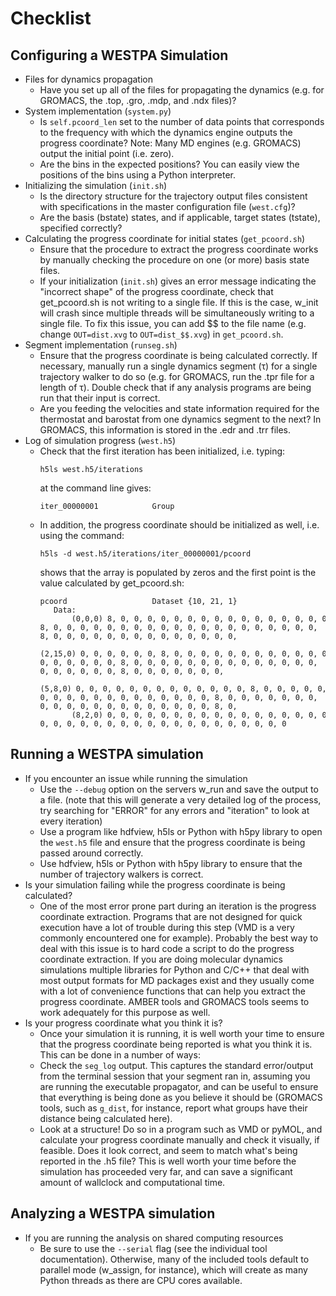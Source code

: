 = Checklist =

== Configuring a WESTPA Simulation ==

<ul>
<li>Files for dynamics propagation
<ul>
<li>Have you set up all of the files for propagating the dynamics (e.g. for GROMACS, the .top, .gro, .mdp, and .ndx files)?</li></ul>
</li>
<li>System implementation (<code>system.py</code>)
<ul>
<li>Is <code>self.pcoord_len</code> set to the number of data points that corresponds to the frequency with which the dynamics engine outputs the progress coordinate? Note: Many MD engines (e.g. GROMACS) output the initial point (i.e. zero).</li>
<li>Are the bins in the expected positions? You can easily view the positions of the bins using a Python interpreter.</li></ul>
</li>
<li>Initializing the simulation (<code>init.sh</code>)
<ul>
<li>Is the directory structure for the trajectory output files consistent with specifications in the master configuration file (<code>west.cfg</code>)?</li>
<li>Are the basis (bstate) states, and if applicable, target states (tstate), specified correctly?</li></ul>
</li>
<li>Calculating the progress coordinate for initial states (<code>get_pcoord.sh</code>)
<ul>
<li>Ensure that the procedure to extract the progress coordinate works by manually checking the procedure on one (or more) basis state files.</li>
<li>If your initialization (<code>init.sh</code>) gives an error message indicating the &quot;incorrect shape&quot; of the progress coordinate, check that get_pcoord.sh is not writing to a single file. If this is the case, w_init will crash since multiple threads will be simultaneously writing to a single file. To fix this issue, you can add $$ to the file name (e.g. change <code>OUT=dist.xvg</code> to <code>OUT=dist_$$.xvg</code>) in <code>get_pcoord.sh</code>.</li></ul>
</li>
<li>Segment implementation (<code>runseg.sh</code>)
<ul>
<li>Ensure that the progress coordinate is being calculated correctly. If necessary, manually run a single dynamics segment (τ) for a single trajectory walker to do so (e.g. for GROMACS, run the .tpr file for a length of τ). Double check that if any analysis programs are being run that their input is correct.</li>
<li>Are you feeding the velocities and state information required for the thermostat and barostat from one dynamics segment to the next? In GROMACS, this information is stored in the .edr and .trr files.</li></ul>
</li>
<li>Log of simulation progress (<code>west.h5</code>)
<ul>
<li><p>Check that the first iteration has been initialized, i.e. typing:</p>
<pre>h5ls west.h5/iterations</pre>
<p>at the command line gives:</p>
<pre>iter_00000001            Group</pre></li>
<li><p>In addition, the progress coordinate should be initialized as well, i.e. using the command:</p>
<pre>h5ls -d west.h5/iterations/iter_00000001/pcoord</pre>
<p>shows that the array is populated by zeros and the first point is the value calculated by get_pcoord.sh:</p>
<pre>pcoord                   Dataset {10, 21, 1}
   Data:
       (0,0,0) 8, 0, 0, 0, 0, 0, 0, 0, 0, 0, 0, 0, 0, 0, 0, 0, 0, 0, 0, 0, 0, 8, 0, 0, 0, 0, 0, 0, 0, 0, 0, 0, 0, 0, 0, 0, 0, 0, 0, 0, 0, 0, 8, 0, 0, 0, 0, 0, 0, 0, 0, 0, 0, 0, 0, 0, 0,
       (2,15,0) 0, 0, 0, 0, 0, 0, 8, 0, 0, 0, 0, 0, 0, 0, 0, 0, 0, 0, 0, 0, 0, 0, 0, 0, 0, 0, 0, 8, 0, 0, 0, 0, 0, 0, 0, 0, 0, 0, 0, 0, 0, 0, 0, 0, 0, 0, 0, 0, 8, 0, 0, 0, 0, 0, 0, 0,
       (5,8,0) 0, 0, 0, 0, 0, 0, 0, 0, 0, 0, 0, 0, 0, 8, 0, 0, 0, 0, 0, 0, 0, 0, 0, 0, 0, 0, 0, 0, 0, 0, 0, 0, 0, 0, 8, 0, 0, 0, 0, 0, 0, 0, 0, 0, 0, 0, 0, 0, 0, 0, 0, 0, 0, 0, 0, 8, 0, 
       (8,2,0) 0, 0, 0, 0, 0, 0, 0, 0, 0, 0, 0, 0, 0, 0, 0, 0, 0, 0, 0, 8, 0, 0, 0, 0, 0, 0, 0, 0, 0, 0, 0, 0, 0, 0, 0, 0, 0, 0, 0, 0</pre></li></ul>
</li></ul>

== Running a WESTPA simulation ==

* If you encounter an issue while running the simulation
** Use the <code>--debug</code> option on the servers w_run and save the output to a file. (note that this will generate a very detailed log of the process, try searching for &quot;ERROR&quot; for any errors and &quot;iteration&quot; to look at every iteration)
** Use a program like hdfview, h5ls or Python with h5py library to open the <code>west.h5</code> file and ensure that the progress coordinate is being passed around correctly.
** Use hdfview, h5ls or Python with h5py library to ensure that the number of trajectory walkers is correct.
* Is your simulation failing while the progress coordinate is being calculated?
** One of the most error prone part during an iteration is the progress coordinate extraction. Programs that are not designed for quick execution have a lot of trouble during this step (VMD is a very commonly encountered one for example). Probably the best way to deal with this issue is to hard code a script to do the progress coordinate extraction. If you are doing molecular dynamics simulations multiple libraries for Python and C/C++ that deal with most output formats for MD packages exist and they usually come with a lot of convenience functions that can help you extract the progress coordinate. AMBER tools and GROMACS tools seems to work adequately for this purpose as well.
* Is your progress coordinate what you think it is?
** Once your simulation it is running, it is well worth your time to ensure that the progress coordinate being reported is what you think it is. This can be done in a number of ways:
** Check the <code>seg_log</code> output. This captures the standard error/output from the terminal session that your segment ran in, assuming you are running the executable propagator, and can be useful to ensure that everything is being done as you believe it should be (GROMACS tools, such as <code>g_dist</code>, for instance, report what groups have their distance being calculated here).
** Look at a structure! Do so in a program such as VMD or pyMOL, and calculate your progress coordinate manually and check it visually, if feasible. Does it look correct, and seem to match what's being reported in the .h5 file? This is well worth your time before the simulation has proceeded very far, and can save a significant amount of wallclock and computational time.

== Analyzing a WESTPA simulation ==

* If you are running the analysis on shared computing resources
** Be sure to use the <code>--serial</code> flag (see the individual tool documentation). Otherwise, many of the included tools default to parallel mode (w_assign, for instance), which will create as many Python threads as there are CPU cores available.

